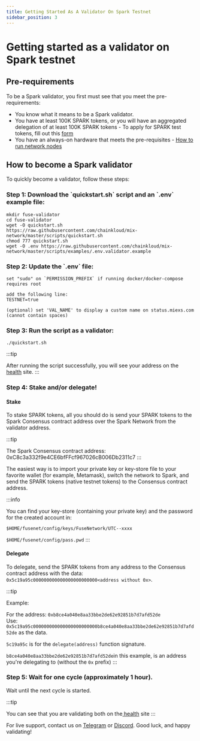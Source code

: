 ```yaml
---
title: Getting Started As A Validator On Spark Testnet
sidebar_position: 3
---
```


# Getting started as a validator on Spark testnet

## Pre-requirements

To be a Spark validator, you first must see that you meet the pre-requirements:

* You know what it means to be a Spark validator.
* You have at least 100K SPARK tokens, or you will have an aggregated delegation of at least 100K SPARK tokens - To apply for SPARK test tokens, fill out this [form](https://forms.monday.com/forms/b5887fc37b5b287df59422a8ec052a32?r=use1)
* You have an always-on hardware that meets the pre-requisites - [How to run network nodes](../../developers/run-or-access-fuse-nodes.mdx)

## How to become a Spark validator

To quickly become a validator, follow these steps:

### Step 1: Download the \`quickstart.sh\` script and an \`.env\` example file:

```
mkdir fuse-validator
cd fuse-validator
wget -O quickstart.sh https://raw.githubusercontent.com/chainkloud/mix-network/master/scripts/quickstart.sh
chmod 777 quickstart.sh
wget -O .env https://raw.githubusercontent.com/chainkloud/mix-network/master/scripts/examples/.env.validator.example
```

### Step 2: Update the \`.env\` file:

```
set "sudo" on `PERMISSION_PREFIX` if running docker/docker-compose requires root

add the following line:
TESTNET=true

(optional) set 'VAL_NAME' to display a custom name on status.miexs.com (cannot contain spaces)
```

### Step 3: Run the script as a validator:

```
./quickstart.sh
```

\:::tip

After running the script successfully, you will see your address on the [health](https://status.miexs.com/) site.
\:::

### Step 4: Stake and/or delegate!

#### Stake

To stake SPARK tokens, all you should do is send your SPARK tokens to the Spark Consensus contract address over the Spark Network from the validator address.

\:::tip

The Spark Consensus contract address: 0xC8c3a332f9e4CE6bfFFcf967026cB006Db2311c7
\:::

The easiest way is to import your private key or key-store file to your favorite wallet (for example, Metamask), switch the network to Spark, and send the SPARK tokens (native testnet tokens) to the Consensus contract address.

\:::info

You can find your key-store (containing your private key) and the password for the created account in:

`$HOME/fusenet/config/keys/FuseNetwork/UTC--xxxx`

`$HOME/fusenet/config/pass.pwd`
\:::

#### Delegate

To delegate, send the SPARK tokens from any address to the Consensus contract address with the data: `0x5c19a95c000000000000000000000000<address without 0x>`.

\:::tip

Example:

For the address: `0xb8ce4a040e8aa33bbe2de62e92851b7d7afd52de`\
Use: `0x5c19a95c000000000000000000000000b8ce4a040e8aa33bbe2de62e92851b7d7afd52de` as the data.

`5c19a95c` is for the `delegate(address)` function signature.

`b8ce4a040e8aa33bbe2de62e92851b7d7afd52de`in this example, is an address you're delegating to (without the `0x` prefix)
\:::

### Step 5: Wait for one cycle (approximately 1 hour).

Wait until the next cycle is started.

\:::tip

You can see that you are validating both on the[ health](https://status.miexs.com) site
\:::

For live support, contact us on [Telegram](https://t.me/fuseio) or [Discord](https://discord.gg/tz7ArR). Good luck, and happy validating!
